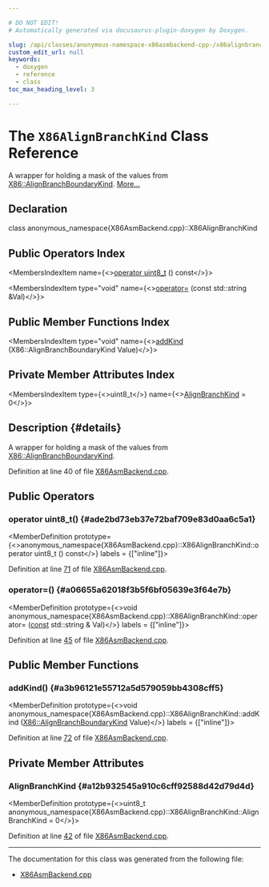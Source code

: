 ```yaml
---

# DO NOT EDIT!
# Automatically generated via docusaurus-plugin-doxygen by Doxygen.

slug: /api/classes/anonymous-namespace-x86asmbackend-cpp-/x86alignbranchkind
custom_edit_url: null
keywords:
  - doxygen
  - reference
  - class
toc_max_heading_level: 3

---
```





# The `X86AlignBranchKind` Class Reference

<DoxygenPage pluginConfig={pluginConfig}>

A wrapper for holding a mask of the values from <a href="/docs/api/namespaces/llvm/x86/#a1fe75f600f6eea354189c898829a9465">X86::AlignBranchBoundaryKind</a>. <a href="#details">More...</a>

## Declaration

<CodeBlock>class anonymous_namespace{X86AsmBackend.cpp}::X86AlignBranchKind</CodeBlock>

## Public Operators Index

<MembersIndex>

<MembersIndexItem
  name={<><a href="#ade2bd73eb37e72baf709e83d0aa6c5a1">operator uint8&#95;t</a> () const</>}>
</MembersIndexItem>

<MembersIndexItem
  type="void"
  name={<><a href="#a06655a62018f3b5f6bf05639e3f64e7b">operator=</a> (const std::string &amp;Val)</>}>
</MembersIndexItem>

</MembersIndex>

## Public Member Functions Index

<MembersIndex>

<MembersIndexItem
  type="void"
  name={<><a href="#a3b96121e55712a5d579059bb4308cff5">addKind</a> (X86::AlignBranchBoundaryKind Value)</>}>
</MembersIndexItem>

</MembersIndex>

## Private Member Attributes Index

<MembersIndex>

<MembersIndexItem
  type={<>uint8&#95;t</>}
  name={<><a href="#a12b932545a910c6cff92588d42d79d4d">AlignBranchKind</a> = 0</>}>
</MembersIndexItem>

</MembersIndex>

## Description {#details}

A wrapper for holding a mask of the values from <a href="/docs/api/namespaces/llvm/x86/#a1fe75f600f6eea354189c898829a9465">X86::AlignBranchBoundaryKind</a>.

Definition at line 40 of file <a href="/docs/api/files/lib/lib/target/lib/target/x86/lib/target/x86/mctargetdesc/x86asmbackend-cpp">X86AsmBackend.cpp</a>.

<SectionDefinition>

## Public Operators

### operator uint8&#95;t() {#ade2bd73eb37e72baf709e83d0aa6c5a1}

<MemberDefinition
  prototype={<>anonymous&#95;namespace&#123;X86AsmBackend.cpp&#125;::X86AlignBranchKind::operator uint8&#95;t () const</>}
  labels = {["inline"]}>

Definition at line <a href="/docs/api/files/lib/lib/target/lib/target/x86/lib/target/x86/mctargetdesc/x86asmbackend-cpp/#l00071">71</a> of file <a href="/docs/api/files/lib/lib/target/lib/target/x86/lib/target/x86/mctargetdesc/x86asmbackend-cpp">X86AsmBackend.cpp</a>.
</MemberDefinition>

### operator=() {#a06655a62018f3b5f6bf05639e3f64e7b}

<MemberDefinition
  prototype={<>void anonymous&#95;namespace&#123;X86AsmBackend.cpp&#125;::X86AlignBranchKind::operator= (<a href="/docs/api/files/lib/lib/target/lib/target/aarch64/aarch64promoteconstant-cpp/#a90f8350fecae261c25be85d38b451bff">const</a> std::string &amp; Val)</>}
  labels = {["inline"]}>

Definition at line <a href="/docs/api/files/lib/lib/target/lib/target/x86/lib/target/x86/mctargetdesc/x86asmbackend-cpp/#l00045">45</a> of file <a href="/docs/api/files/lib/lib/target/lib/target/x86/lib/target/x86/mctargetdesc/x86asmbackend-cpp">X86AsmBackend.cpp</a>.
</MemberDefinition>

</SectionDefinition>

<SectionDefinition>

## Public Member Functions

### addKind() {#a3b96121e55712a5d579059bb4308cff5}

<MemberDefinition
  prototype={<>void anonymous&#95;namespace&#123;X86AsmBackend.cpp&#125;::X86AlignBranchKind::addKind (<a href="/docs/api/namespaces/llvm/x86/#a1fe75f600f6eea354189c898829a9465">X86::AlignBranchBoundaryKind</a> Value)</>}
  labels = {["inline"]}>

Definition at line <a href="/docs/api/files/lib/lib/target/lib/target/x86/lib/target/x86/mctargetdesc/x86asmbackend-cpp/#l00072">72</a> of file <a href="/docs/api/files/lib/lib/target/lib/target/x86/lib/target/x86/mctargetdesc/x86asmbackend-cpp">X86AsmBackend.cpp</a>.
</MemberDefinition>

</SectionDefinition>

<SectionDefinition>

## Private Member Attributes

### AlignBranchKind {#a12b932545a910c6cff92588d42d79d4d}

<MemberDefinition
  prototype={<>uint8&#95;t anonymous&#95;namespace&#123;X86AsmBackend.cpp&#125;::X86AlignBranchKind::AlignBranchKind = 0</>}>

Definition at line <a href="/docs/api/files/lib/lib/target/lib/target/x86/lib/target/x86/mctargetdesc/x86asmbackend-cpp/#l00042">42</a> of file <a href="/docs/api/files/lib/lib/target/lib/target/x86/lib/target/x86/mctargetdesc/x86asmbackend-cpp">X86AsmBackend.cpp</a>.
</MemberDefinition>

</SectionDefinition>

<hr/>

The documentation for this class was generated from the following file:

<ul>
<li><a href="/docs/api/files/lib/lib/target/lib/target/x86/lib/target/x86/mctargetdesc/x86asmbackend-cpp">X86AsmBackend.cpp</a></li>
</ul>

</DoxygenPage>
